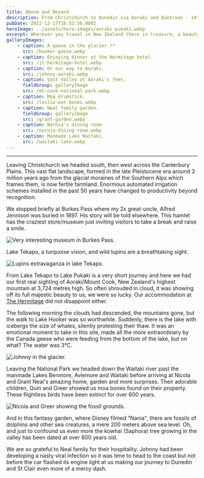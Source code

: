 ```yaml
---
title: Above and Beyond
description: From Christchurch to Dunedin via Aoraki and Duntroon - 14th to 17th December
pubDate: 2022-12-17T16:52:56.000Z
heroImage: ../assets/hero-images/aoraki-pukaki.webp
excerpt: Wherever you travel in New Zealand there is treasure; a beauty not always revealed.
galleryImages:
    - caption: A goose in the glacier.**
      src: /hooker-goose.webp
    - caption: Enjoying dinner at the Hermitage hotel.
      src: /jl-hermitage-hotel.webp
    - caption: On our way to Aoraki.
      src: /johnny-aoraki.webp
    - caption: Vast Valley at Aoraki's feet.
      fieldGroup: galleryImage
      src: /mt-cook-national-park.webp
    - caption: Moa drumstick.
      src: /leslie-eat-bones.webp
    - caption: Neal family garden.
      fieldGroup: galleryImage
      src: /grant-garden.webp
    - caption: Narnia's dining room.
      src: /narnia-dining-room.webp
    - caption: Manmade Lake Waitaki.
      src: /waitaki-lake.webp
---
```


***

Leaving Christchurch we headed south, then west across the Canterbury Plains. This vast flat landscape, formed in the late Pleistocene era around 3 million years ago from the glacial moraines of the Southern Alps which frames them, is now fertile farmland. Enormous automated irrigation schemes installed in the past 50 years have changed to productivity beyond recognition.

We stopped briefly at Burkes Pass where my 2x great-uncle, Alfred Jennison was buried in 1897. His story will be told elsewhere. This hamlet has the craziest store/museum just inviting visitors to take a break and raise a smile.

![Very interesting museum in Burkes Pass.](/johnny-burkes-pass-museum.webp)


<Caption caption='Johnny at Burkess Pass museum' />

Lake Tekapo, a turquoise vision, and wild lupins are a breathtaking sight.

![Lupins extravaganza in lake Tekapo.](/lake-tekapo.webp)

From Lake Tekapo to Lake Pukaki is a very short journey and here we had our first real sighting of Aoraki/Mount Cook, New Zealand's highest mountain at 3,724 metres high. So often shrouded in cloud, it was showing off its full majestic beauty to us; we were so lucky. Our accommodation at [The Hermitage](https://www.hermitage.co.nz/) did not disappoint either.

The following morning the clouds had descended, the mountains gone, but the walk to Lake Hooker was so worthwhile. Suddenly, there is the lake with icebergs the size of whales, silently protesting their thaw. It was an emotional moment to take in this site, made all the more extraordinary by the Canada geese who were feeding from the bottom of the lake, but on what? The water was 3℃.

![Johnny in the glacier.](/johnny-lake-hooker.webp)

Leaving the National Park we headed down the Waitaki river past the manmade Lakes Benmore, Aviemore and Waitaki before arriving at Nicola and Grant Neal's amazing home, garden and more surprises. Their adorable children, Quin and Greer showed us moa bones found on their property. These flightless birds have been extinct for over 600 years.

![Nicola and Greer showing the fossil grounds.](/nicola-greer-home.webp)

And in this fantasy garden, where Disney filmed "Nania", there are fossils of dolphins and other sea creatures, a mere 200 meters above sea level. Oh, and just to confound us even more the kowhai (Saphora) tree growing in the valley has been dated at over 800 years old.

We are so grateful to Neal family for their hospitality. Johnny had been developing a nasty viral infection so it was time to head to the coast but not before the car flashed its engine light at us making our journey to Dunedin and St Clair even more of a mercy dash.



